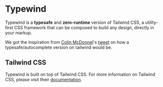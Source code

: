 # Typewind
 
Typewind is a **typesafe** and **zero-runtime** version of Tailwind CSS, a utility-first CSS framework that can be composed to build any design, directly in your markup.

We got the inspiration from [Colin McDonnel](https://twitter.com/colinhacks)'s [tweet](https://twitter.com/colinhacks/status/1615154756204523521) on how a typesafe/autocomplete version on tailwind would be.

## Tailwind CSS

Typewind is built on top of Tailwind CSS. For more information on Tailwind CSS, please visit their [documentation](https://tailwindcss.com/docs).
